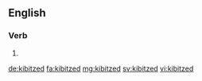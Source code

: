==English==

===Verb===
{{head|en}}

# {{en-past of|kibitz}}

[[de:kibitzed]]
[[fa:kibitzed]]
[[mg:kibitzed]]
[[sv:kibitzed]]
[[vi:kibitzed]]